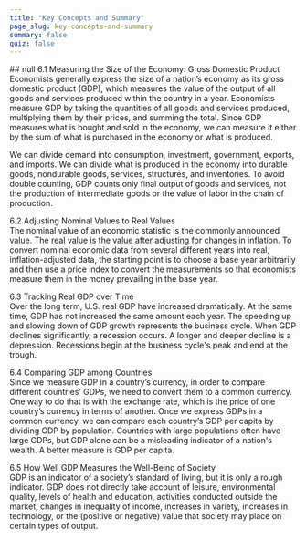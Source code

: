 ```yaml
---
title: "Key Concepts and Summary"
page_slug: key-concepts-and-summary
summary: false
quiz: false
---
```

<div className="content-chunk" data-subsection-id = "">
## null
6.1 Measuring the Size of the Economy: Gross Domestic Product  
Economists generally express the size of a nation’s economy as its gross domestic product (GDP), which measures the value of the output of all goods and services produced within the country in a year. Economists measure GDP by taking the quantities of all goods and services produced, multiplying them by their prices, and summing the total. Since GDP measures what is bought and sold in the economy, we can measure it either by the sum of what is purchased in the economy or what is produced.

We can divide demand into consumption, investment, government, exports, and imports. We can divide what is produced in the economy into durable goods, nondurable goods, services, structures, and inventories. To avoid double counting, GDP counts only final output of goods and services, not the production of intermediate goods or the value of labor in the chain of production.

6.2 Adjusting Nominal Values to Real Values  
The nominal value of an economic statistic is the commonly announced value. The real value is the value after adjusting for changes in inflation. To convert nominal economic data from several different years into real, inflation-adjusted data, the starting point is to choose a base year arbitrarily and then use a price index to convert the measurements so that economists measure them in the money prevailing in the base year.

6.3 Tracking Real GDP over Time  
Over the long term, U.S. real GDP have increased dramatically. At the same time, GDP has not increased the same amount each year. The speeding up and slowing down of GDP growth represents the business cycle. When GDP declines significantly, a recession occurs. A longer and deeper decline is a depression. Recessions begin at the business cycle's peak and end at the trough.

6.4 Comparing GDP among Countries  
Since we measure GDP in a country’s currency, in order to compare different countries’ GDPs, we need to convert them to a common currency. One way to do that is with the exchange rate, which is the price of one country’s currency in terms of another. Once we express GDPs in a common currency, we can compare each country’s GDP per capita by dividing GDP by population. Countries with large populations often have large GDPs, but GDP alone can be a misleading indicator of a nation's wealth. A better measure is GDP per capita.

6.5 How Well GDP Measures the Well-Being of Society  
GDP is an indicator of a society’s standard of living, but it is only a rough indicator. GDP does not directly take account of leisure, environmental quality, levels of health and education, activities conducted outside the market, changes in inequality of income, increases in variety, increases in technology, or the (positive or negative) value that society may place on certain types of output.
</div>
